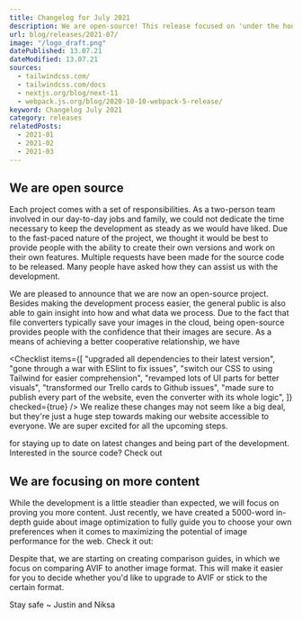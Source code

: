 ```yaml
---
title: Changelog for July 2021
description: We are open-source! This release focused on 'under the hood' changes, like switching to TailwindCSS.
url: blog/releases/2021-07/
image: "/logo_draft.png"
datePublished: 13.07.21
dateModified: 13.07.21
sources:
  - tailwindcss.com/
  - tailwindcss.com/docs
  - nextjs.org/blog/next-11
  - webpack.js.org/blog/2020-10-10-webpack-5-release/
keyword: Changelog July 2021
category: releases
relatedPosts:
  - 2021-01
  - 2021-02
  - 2021-03
---
```


## We are open source

Each project comes with a set of responsibilities. As a two-person team involved in our day-to-day jobs and family, we could not dedicate the time necessary to keep the development as steady as we would have liked. Due to the fast-paced nature of the project, we thought it would be best to provide people with the ability to create their own versions and work on their own features. Multiple requests have been made for the source code to be released. Many people have asked how they can assist us with the development.

We are pleased to announce that we are now an open-source project. Besides making the development process easier, the general public is also able to gain insight into how and what data we process. Due to the fact that file converters typically save your images in the cloud, being open-source provides people with the confidence that their images are secure. As a means of achieving a better cooperative relationship, we have

<Checklist
  items={[
    "upgraded all dependencies to their latest version",
    "gone through a war with ESlint to fix issues",
    "switch our CSS to using Tailwind for easier comprehension",
    "revamped lots of UI parts for better visuals",
    "transformed our Trello cards to Github issues",
    "made sure to publish every part of the website, even the converter with its whole logic",
  ]}
  checked={true}
/>
We realize these changes may not seem like a big deal, but they're just a huge step
towards making our website accessible to everyone. We are super excited for all the
upcoming steps.
<Link text="Join our Discord" href="discord.com/invite/6w42YpF5hm" />
for staying up to date on latest changes and being part of the development. Interested
in the source code? Check out
<Link text="Github." href="github.com/justinschmitz97/avif.io/" />

## We are focusing on more content

While the development is a little steadier than expected, we will focus on proving you more content. Just recently, we have created a 5000-word in-depth guide about image optimization to fully guide you to choose your own preferences when it comes to maximizing the potential of image performance for the web. Check it out:

<Link
  text="Image Web Performance Guide"
  href="/blog/articles/optimize-images-for-web-performance/"
/>

Despite that, we are starting on creating comparison guides, in which we focus on comparing AVIF to another image format. This will make it easier for you to decide whether you'd like to upgrade to AVIF or stick to the certain format.

<Link
  text="Explore our current comparison articles here"
  href="/blog/#comparisons"
/>

Stay safe ~ Justin and Niksa
